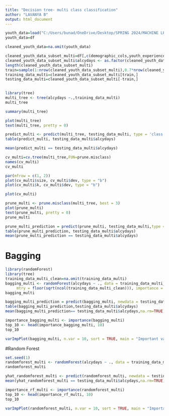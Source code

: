 ---
title: "Decision tree- multi class classification"
author: "LAVANYA B"
output: html_document
---


```{r}
youth_data=load("C:/Users/bunad/OneDrive/Desktop/SPRING 2024/MACHINE LEARNING 2/youth_data.Rdata")
youth_data=df
```


```{r}
cleaned_youth_data=na.omit(youth_data)

```

```{r}
cleaned_youth_data_subset_multi=df[,c(demographic_cols,youth_experience_cols,'alcydays')]
cleaned_youth_data_subset_multi$alcydays <- as.factor(cleaned_youth_data_subset_multi$alcydays)
length(cleaned_youth_data_subset_multi)
train=sample(1:nrow(cleaned_youth_data_subset_multi),0.7*nrow(cleaned_youth_data_subset_multi))
training_data_multi=cleaned_youth_data_subset_multi[train,]
testing_data_multi=cleaned_youth_data_subset_multi[-train,]
                                            
```
```{r}
library(tree)
multi_tree <- tree(alcydays ~.,training_data_multi)
multi_tree

```

```{r}
summary(multi_tree)

```

```{r}
plot(multi_tree)
text(multi_tree, pretty = 0)
```

```{r}
predict_multi <- predict(multi_tree, testing_data_multi, type = 'class')
table(predict_multi, testing_data_multi$alcydays)
```

```{r}
mean(predict_multi == testing_data_multi$alcydays)

```

```{r}
cv_multi=cv.tree(multi_tree,FUN=prune.misclass)
names(cv_multi)
cv_multi
```


```{r}
par(mfrow = c(1, 2))
plot(cv_multi$size, cv_multi$dev, type = "b")
plot(cv_multi$k, cv_multi$dev, type = "b")

```

```{r}
plot(cv_multi)
```

```{r}
prune_multi <- prune.misclass(multi_tree, best = 3)
plot(prune_multi)
text(prune_multi, pretty = 0)
prune_multi
```
```{r}
prune_multi_prediction = predict(prune_multi, testing_data_multi,type = "class")
table(prune_multi_prediction, testing_data_multi$alcydays)
mean(prune_multi_prediction == testing_data_multi$alcydays)
```

# Bagging

```{r}
library(randomForest)
library(tree)
training_data_multi_clean=na.omit(training_data_multi)
bagging_multi <- randomForest(alcydays ~ ., data = training_data_multi_clean,
     mtry = floor(sqrt(ncol(training_data_multi_clean))), importance = TRUE)
bagging_multi
```


```{r}
bagging_multi_prediction = predict(bagging_multi, newdata = testing_data_multi, type = "class")
table(bagging_multi_prediction,testing_data_multi$alcydays)
mean(bagging_multi_prediction== testing_data_multi$alcydays,na.rm=TRUE)
```

```{r}
importance_bagging_multi <- importance(bagging_multi)
top_10 <- head(importance_bagging_multi, 10)
top_10

```
```{r}
varImpPlot(bagging_multi, n.var = 10, sort = TRUE, main = "Important variables of binary classification(Top 10)")

```



#Random Forest

```{r}
set.seed(1)
randomforest_multi <- randomForest(alcydays ~ ., data = training_data_multi_clean, mtry =sqrt(ncol(training_data_multi_clean)), ntree = 500, importance = TRUE)
randomforest_multi

```


```{r}
yhat_randomforest_multi <- predict(randomforest_multi, newdata = testing_data_multi,type='class')
mean(yhat_randomforest_multi == testing_data_multi$alcydays,na.rm=TRUE)
```

```{r}
importance_rf_multi <- importance(randomforest_multi)
top_10 <- head(importance_rf_multi, 10)
top_10

```

```{r}
varImpPlot(randomforest_multi, n.var = 10, sort = TRUE, main = "Important variables of multi-class classification(Top 10)")

```


